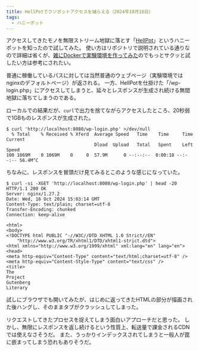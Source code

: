 ```yaml
---
title: HellPotでクソボットアクセスを捕らえる（2024年10月16日）
tags:
  - ハニーポット
---
```

アクセスしてきたモノを無限ストリーム地獄に落とす「[HellPot](https://github.com/yunginnanet/HellPot)」というハニーポットを知ったので試してみた。
使い方はリポジトリで説明されている通りなので詳細は省くが、[雑にDockerで実験環境を作ってみた](https://github.com/nahcnuj/try-HellPot)のでもっとサクッと試したい方は参考にされたい。

普通に稼働しているパスに対しては当然普通のウェブページ（実験環境ではnginxのデフォルトページ）が返される。
一方、HellPotを仕掛けた「/wp-login.php」にアクセスしてしまうと、延々とレスポンスが生成され続ける無間地獄に落ちてしまうのである。

ローカルでの結果だが、`curl`で出力を捨てながらアクセスしたところ、20秒弱で1GBものレスポンスが生成された。
```
$ curl 'http://localhost:8080/wp-login.php' >/dev/null
  % Total    % Received % Xferd  Average Speed   Time    Time     Time  Current
                                 Dload  Upload   Total   Spent    Left  Speed
100 1069M    0 1069M    0     0  57.9M      0 --:--:--  0:00:18 --:--:-- 56.4M^C
```

ちなみに、レスポンスを冒頭だけ見てみるとこのような感じになっていた。
```
$ curl -si -XGET 'http://localhost:8080/wp-login.php' | head -20
HTTP/1.1 200 OK
Server: nginx/1.27.2
Date: Wed, 16 Oct 2024 15:03:14 GMT
Content-Type: text/plain; charset=utf-8
Transfer-Encoding: chunked
Connection: keep-alive

<html>
<body>
<!DOCTYPE html PUBLIC "-//W3C//DTD XHTML 1.0 Strict//EN"
    "http://www.w3.org/TR/xhtml1/DTD/xhtml1-strict.dtd">
<html xmlns="http://www.w3.org/1999/xhtml" xml:lang="en" lang="en">
<head>
<meta http-equiv="Content-Type" content="text/html;charset=utf-8" />
<meta http-equiv="Content-Style-Type" content="text/css" />
<title>
The
Project
Gutenberg
Literary
```

試しにブラウザでも開いてみたが、はじめに返ってきたHTMLの部分が描画された後ハングし、そのままタブがクラッシュしてしまった。

リクエストしてきたプロセスを捉えてしまう面白いアプローチだと思った。
しかし、無限にレスポンスを返し続けるという性質上、転送量で課金されるCDNでは使えなさそうだ。
また、うっかりインデックスされてしまうと一般人が罠に嵌まってしまう恐れもありそうだ。
